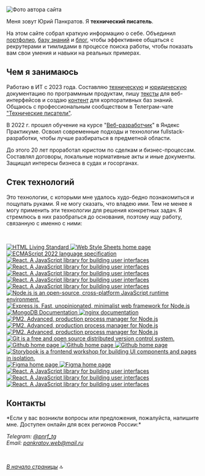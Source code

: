 
<a name="top-of-page"></a>

![Фото автора сайта](../../images/yup-photo.png)

Меня зовут Юрий Панкратов. Я **технический писатель**.

На этом сайте собрал краткую информацию о себе. Объединил [портфолио](../portfolio/intro.mdx), [базу знаний](../knowledge-base/intro.mdx) и [блог](../blog/blog.mdx), чтобы эффективнее общаться с рекрутерами и тимлидами в процессе поиска работы, чтобы показать вам свои умения и навыки на реальных примерах.

## Чем я занимаюсь

Работаю в ИТ с 2023 года. Составляю [техническую](../portfolio/tech-docs.mdx) и [юридическую](../portfolio/legal-docs.mdx) документацию по программным продуктам, пишу [тексты](../portfolio/interface-texts.mdx) для веб-интерфейсов и создаю [контент](../portfolio/knowledge-base-content.mdx) для корпоративных баз знаний. Общаюсь с профессиональным сообществом в Телеграм-чате ["Технические писатели"](https://t.me/technicalwriters).

В 2022 г. прошел обучение на курсе "[Веб-разработчик](https://practicum.yandex.ru/web/)" в Яндекс Практикуме. Освоил современные подходы и технологии fullstack-разработки, чтобы лучше разбираться в предметной области.

До этого 20 лет проработал юристом по сделкам и бизнес-процессам. Составлял договоры, локальные нормативные акты и иные документы. Защищал интересы бизнеса в судах и госорганах.

## Cтек технологий 

Это технологии, с которыми мне удалось худо-бедно познакомиться и пощупать руками. Я не могу сказать, что владею ими. Тем не менее я могу применить эти технологии для решения конкретных задач. Я стремлюсь в них разобраться до основания, поэтому ищу работу, связанную с именно с ними:

<br />
<p style={{display: 'flex', flexWrap: 'wrap', gap: '10px', margin: '20px 0'}}>
  <a href="https://html.spec.whatwg.org/multipage/" >
    <img src="https://img.shields.io/badge/HTML-informational?style=flat&logo=html5&logoColor=white&labelColor=E34F26&color=4E4E4E" alt="HTML Living Standard" />
  </a>
  <a href="https://www.w3.org/Style/CSS/Overview.ru.html" >
    <img src="https://img.shields.io/badge/CSS-informational?style=flat&logo=css3&logoColor=white&labelColor=1572B6&color=4E4E4E" alt="Web Style Sheets home page" />
  </a>
  <a href="https://www.ecma-international.org/publications-and-standards/standards/ecma-262/" >
    <img src="https://img.shields.io/badge/JavaScript-informational?style=flat&logo=JavaScript&logoColor=white&labelColor=F7DF1E&color=4E4E4E" alt="ECMAScript 2022 language specification" />
  </a>
  <a href="https://ru.react.js.org/docs/getting-started.html" >
    <img src="https://img.shields.io/badge/React-informational?style=flat&logo=React&logoColor=white&labelColor=61dafb&color=4e4e4e" alt="React. A JavaScript library for building user interfaces" />
  </a>
	<a href="https://nextjs.org/" >
    <img src="https://img.shields.io/badge/Next.js-informational?style=flat&logo=nextdotjs&logoColor=white&labelColor=000&color=4e4e4e" alt="React. A JavaScript library for building user interfaces" />
  </a>
		<a href="https://nextra.site" >
    <img src="https://img.shields.io/badge/Nextra-informational?style=flat&logo=nextra&logoColor=white&labelColor=000&color=4e4e4e" alt="React. A JavaScript library for building user interfaces" />
  </a>
	<a href="https://tailwindcss.ru" >
    <img src="https://img.shields.io/badge/Tailwind CSS-informational?style=flat&logo=tailwindcss&logoColor=white&labelColor=06B6D4&color=4e4e4e" alt="React. A JavaScript library for building user interfaces" />
  </a>
	<a href="https://www.chartjs.org" >
    <img src="https://img.shields.io/badge/Chart.js-informational?style=flat&logo=chartdotjs&logoColor=white&labelColor=FF6384&color=4e4e4e" alt="React. A JavaScript library for building user interfaces" />
  </a>
  <a href="https://nodejs.org/ru/" >
    <img src="https://img.shields.io/badge/Node.js-informational?style=flat&logo=Node.js&logoColor=white&labelColor=6DA55F&color=4E4E4E" alt="Node.js is an open-source, cross-platform JavaScript runtime environment." />
  </a>
  <a href="https://expressjs.com/ru/" >
    <img src="https://img.shields.io/badge/Express.js-informational?style=flat&logo=Express&logoColor=white&labelColor=404D59&color=4E4E4E" alt="Express.js. Fast, unopinionated, minimalist web framework for Node.js" />
  </a>
  <a href="https://www.mongodb.com/docs/" >
    <img src="https://img.shields.io/badge/MongoDB-informational?style=flat&logo=MongoDB&logoColor=white&labelColor=4EA94B&color=4E4E4E" alt="MongoDB Documentation" />
  </a>
  <a href="https://nginx.org/ru/docs/" >
    <img src="https://img.shields.io/badge/nginx-informational?style=flat&logo=nginx&logoColor=white&labelColor=009639&color=4E4E4E" alt="nginx documentation" />
  </a>
  <a href="https://pm2.keymetrics.io" >
    <img src="https://img.shields.io/badge/pm2-informational?style=flat&logo=pm2&logoColor=white&labelColor=2B037A&color=4E4E4E" alt="PM2. Advanced, production process manager for Node.js" />
  </a>
  <a href="https://webpack.js.org" >
    <img src="https://img.shields.io/badge/Webpack-informational?style=flat&logo=webpack&logoColor=white&labelColor=8DD6F9&color=4E4E4E" alt="PM2. Advanced, production process manager for Node.js" />
  </a>
  <a href="https://babeljs.io" >
    <img src="https://img.shields.io/badge/Babel-informational?style=flat&logo=babel&logoColor=white&labelColor=F9DC3E&color=4E4E4E" alt="PM2. Advanced, production process manager for Node.js" />
  </a>
  <a href="https://git-scm.com/doc" >
    <img src="https://img.shields.io/badge/Git-informational?style=flat&logo=git&logoColor=white&labelColor=F05032&color=4E4E4E" alt="Git is a free and open source distributed version control system." />
  </a>
  <a href="https://github.com" >
    <img src="https://img.shields.io/badge/GitHub-informational?style=flat&logo=GitHub&logoColor=white&labelColor=181717&color=4E4E4E" alt="Github home page" />
  </a>
	<a href="https://vercel.com/" >
    <img src="https://img.shields.io/badge/Vercel-informational?style=flat&logo=vercel&logoColor=white&labelColor=000&color=4E4E4E" alt="Github home page" />
  </a>
	<a href="https://www.markdownguide.org" >
    <img src="https://img.shields.io/badge/Markdown-informational?style=flat&logo=MarkDown&logoColor=white&labelColor=000000&color=4E4E4E" alt="Github home page" />
  </a>
  <a href="https://storybook.js.org" >
    <img src="https://img.shields.io/badge/Storybook-informational?style=flat&logo=Storybook&logoColor=white&labelColor=FF4785&color=4E4E4E" alt="Storybook is a frontend workshop for building UI components and pages in isolation." />
  </a>
  <a href="https://www.figma.com" >
    <img src="https://img.shields.io/badge/Figma-informational?style=flat&logo=figma&logoColor=white&labelColor=F24E1E&color=4E4E4E" alt="Figma home page" />
  </a>
  <a href="https://www.adobe.com/products/photoshop.html" >
    <img src="https://img.shields.io/badge/Photoshop-informational?style=flat&logo=adobephotoshop&logoColor=white&labelColor=31A8FF&color=4E4E4E" alt="Figma home page" />
  </a>
	<a href="https://www.drawio.com" >
    <img src="https://img.shields.io/badge/Draw.io-informational?style=flat&logo=diagramsdotnet&logoColor=white&labelColor=F08705&color=4e4e4e" alt="React. A JavaScript library for building user interfaces" />
  </a>
	<a href="https://tilda.cc/ru/" >
    <img src="https://img.shields.io/badge/Tilda-informational?style=flat&logo=tildapublishing&logoColor=white&labelColor=FFA282&color=4e4e4e" alt="React. A JavaScript library for building user interfaces" />
  </a>
		<a href="https://workspace.google.com/intl/ru/" >
    <img src="https://img.shields.io/badge/Google Workspace-informational?style=flat&logo=google&logoColor=white&labelColor=4285F4&color=4e4e4e" alt="React. A JavaScript library for building user interfaces" />
  </a>
</p>

## Контакты

<Callout type="info">
*Если у вас возникли вопросы или предложения, пожалуйста, напишите мне.  
Доступен онлайн для всех регионов России:*

*Telegram: [@pnrf_tg](https://t.me/pnrf_tg)*  
*Email: pankratov.web@mail.ru*
</Callout>

<br />

*[В начало страницы](#top-of-page)* 🔝